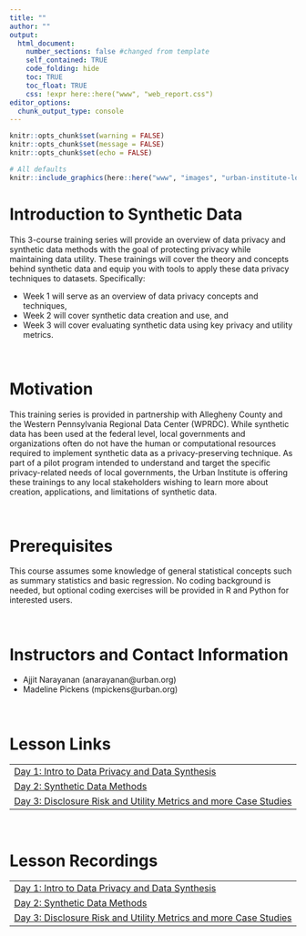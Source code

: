```yaml
---
title: ""
author: ""
output:
  html_document:
    number_sections: false #changed from template
    self_contained: TRUE
    code_folding: hide
    toc: TRUE
    toc_float: TRUE
    css: !expr here::here("www", "web_report.css")
editor_options:
  chunk_output_type: console
---
```


```r
knitr::opts_chunk$set(warning = FALSE)
knitr::opts_chunk$set(message = FALSE)
knitr::opts_chunk$set(echo = FALSE)
```

```{=html}
<style>
@import url('https://fonts.googleapis.com/css?family=Lato&display=swap');
</style>
```
<link rel="stylesheet" href="//fonts.googleapis.com/css?family=Lato" />

```r

# All defaults
knitr::include_graphics(here::here("www", "images", "urban-institute-logo.png"))

```



# Introduction to Synthetic Data

This 3-course training series will provide an overview of data privacy and synthetic data methods with the goal of protecting privacy while maintaining data utility. These trainings will cover the theory and concepts behind synthetic data and equip you with tools to apply these data privacy techniques to datasets. Specifically:

- Week 1 will serve as an overview of data privacy concepts and techniques, 
- Week 2 will cover synthetic data creation and use, and
- Week 3 will cover evaluating synthetic data using key privacy and utility metrics.

<br>

# Motivation

This training series is provided in partnership with Allegheny County and the Western Pennsylvania Regional Data Center (WPRDC). While synthetic data has been used at the federal level, local governments and organizations often do not have the human or computational resources required to implement synthetic data as a privacy-preserving technique. As part of a pilot program intended to understand and target the specific privacy-related needs of local governments, the Urban Institute is offering these trainings to any local stakeholders wishing to learn more about creation, applications, and limitations of synthetic data.

<br>

# Prerequisites

This course assumes some knowledge of general statistical concepts such as summary statistics and basic regression. No coding background is needed, but optional coding exercises will be provided in R and Python for interested users.

<br> 

# Instructors and Contact Information

* Ajjit Narayanan (anarayanan@urban.org)
* Madeline Pickens (mpickens@urban.org)

<br>

# Lesson Links

|                                                                            |
|:---------------------------------------------------------------------------|
| [Day 1: Intro to Data Privacy and Data Synthesis](https://UrbanInstitute.github.io/allegheny-county-synthetic-data-trainings/lessons/01_introduction_to_data_privacy)                            |
| [Day 2: Synthetic Data Methods](https://UrbanInstitute.github.io/allegheny-county-synthetic-data-trainings/lessons/02_synthetic_data_methods)                                    |
| [Day 3: Disclosure Risk and Utility Metrics and more Case Studies]()                  |

<br>

# Lesson Recordings

|                                                                            |
|:---------------------------------------------------------------------------|
| [Day 1: Intro to Data Privacy and Data Synthesis](https://urbanorg.box.com/s/ug9ud42jt8xipdy5ys49npefim07lq9o)                            |
| [Day 2: Synthetic Data Methods]()                                    |
| [Day 3: Disclosure Risk and Utility Metrics and more Case Studies]()                  |
